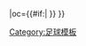 {{fb team |t=-{zh-hans:施鲁斯伯里;zh-hk:梳士貝利;zh-tw:士魯斯柏立}-|tan=施鲁斯伯里镇足球俱乐部 |tc=ENG |abb={{#if:{{{abb|}}}|SHR{{0}}}} |oc={{#if:{{{oc|}}}|{{{oc}}} }} }}<!--
--><noinclude>[[Category:足球模板]]</noinclude>